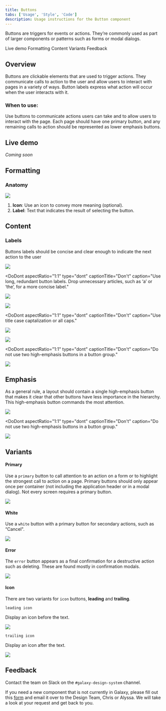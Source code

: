 ```yaml
---
title: Buttons
tabs: ['Usage', 'Style', 'Code']
description: Usage instructions for the Button component
---
```


<PageDescription>

Buttons are triggers for events or actions. They’re commonly used as part of larger components or patterns such as forms or modal dialogs.

</PageDescription>

<AnchorLinks>

<AnchorLink>Live demo</AnchorLink>
<AnchorLink>Formatting</AnchorLink>
<AnchorLink>Content</AnchorLink>
<AnchorLink>Variants</AnchorLink>
<AnchorLink>Feedback</AnchorLink>

</AnchorLinks>

## Overview

Buttons are clickable elements that are used to trigger actions. They communicate calls to action to the user and allow users to interact with pages in a variety of ways. Button labels express what action will occur when the user interacts with it.

### When to use:

Use buttons to communicate actions users can take and to allow users to interact with the page. Each page should have one primary button, and any remaining calls to action should be represented as lower emphasis buttons.

## Live demo

*Coming soon*

## Formatting

### Anatomy

<Row>
<Column colLg={10}>

<img src="https://res.cloudinary.com/dgcfg5cwe/image/upload/v1643769701/button_anatomy_dcwdjh.svg"></img>

</Column>
</Row>

1. **Icon**: Use an icon to convey more meaning (optional).
2. **Label**: Text that indicates the result of selecting the button.

## Content

### Labels 

Buttons labels should be concise and clear enough to indicate the next action to the user

<DoDontRow>

<DoDont 
color="light"
captionTitle="Do"
caption="Use concise, easy to scan, and clear button labels to indicate the next action to the user."
aspectRatio="1:1">

<img src="https://res.cloudinary.com/dgcfg5cwe/image/upload/v1643774457/reset-1_iegwu7.svg"></img>

</DoDont>

<DoDont aspectRatio="1:1" 
type="dont"
captionTitle="Don't"
caption="Use long, redundant button labels. Drop unnecessary articles, such as ‘a’ or ‘the’, for a more concise label."
>

<img src="https://res.cloudinary.com/dgcfg5cwe/image/upload/v1643774521/reset-2_ngkglz.svg"></img>

</DoDont>

</DoDontRow>

<DoDontRow>

<DoDont 
color="light"
captionTitle="Do"
caption="Use sentence-case capitalization."
aspectRatio="1:1">

<img src="https://res.cloudinary.com/dgcfg5cwe/image/upload/v1643774601/dopy_imr0uk.svg"></img>

</DoDont>

<DoDont aspectRatio="1:1" 
type="dont"
captionTitle="Don't"
caption="Use title case captalization or all caps."
>

<img src="https://res.cloudinary.com/dgcfg5cwe/image/upload/v1643774600/COPY-3_f1ypcb.svg"></img>

</DoDont>

</DoDontRow>

<DoDontRow>

<DoDont 
color="light"
captionTitle="Do"
caption="Do use high-emphasis and medium-emphasis buttons in a button group."
aspectRatio="1:1">

<img src="https://res.cloudinary.com/dgcfg5cwe/image/upload/v1643774700/deletee_m0rjzw.svg"></img>

</DoDont>

<DoDont aspectRatio="1:1" 
type="dont"
captionTitle="Don't"
caption="Do not use two high-emphasis buttons in a button group."
>

<img src="https://res.cloudinary.com/dgcfg5cwe/image/upload/v1643774700/delete2_tkmfse.svg"></img>

</DoDont>

</DoDontRow>

## Emphasis 

As a general rule, a layout should contain a single high-emphasis button that makes it clear that other buttons have less importance in the hierarchy. This high-emphasis button commands the most attention.

<DoDontRow>

<DoDont 
color="light"
captionTitle="Do"
caption="Do use high-emphasis and medium-emphasis buttons in a button group."
aspectRatio="1:1">

<img src="https://res.cloudinary.com/dgcfg5cwe/image/upload/v1643774848/Modal2_y0ccsr.svg"></img>

</DoDont>

<DoDont aspectRatio="1:1" 
type="dont"
captionTitle="Don't"
caption="Do not use two high-emphasis buttons in a button group."
>

<img src="https://res.cloudinary.com/dgcfg5cwe/image/upload/v1643774007/modal_zvdgpb.svg"></img>

</DoDont>

</DoDontRow>

## Variants

#### Primary 

Use a ```primary``` button to call attention to an action on a form or to highlight the strongest call to action on a page. Primary buttons should only appear once per container (not including the application header or in a modal dialog). Not every screen requires a primary button.

<Row>
<Column colLg={8}>

<img src="https://res.cloudinary.com/dgcfg5cwe/image/upload/v1643773580/primary_wotgeb.svg"></img>

</Column>
</Row>

#### White 

Use a ```white``` button with a primary button for secondary actions, such as “Cancel".

<Row>
<Column colLg={8}>

<img src="https://res.cloudinary.com/dgcfg5cwe/image/upload/v1643773580/whitebutton_eor7kz.svg"></img>

</Column>
</Row>

#### Error 

The ```error``` button appears as a final confirmation for a destructive action such as deleting. These are found mostly in confirmation modals.

<Row>
<Column colLg={8}>

<img src="https://res.cloudinary.com/dgcfg5cwe/image/upload/v1643773580/errorbutton_r5ypgj.svg"></img>

</Column>
</Row>


#### Icon 

There are two variants for ```icon``` buttons, **leading** and **trailing**. 

```leading icon```

Display an icon before the text.

<Row>
<Column colLg={8}>

<img src="https://res.cloudinary.com/dgcfg5cwe/image/upload/v1643773580/icon_leading_m8dh9k.svg"></img>

</Column>
</Row>

```trailing icon```

Display an icon after the text.

<Row>
<Column colLg={8}>

<img src="https://res.cloudinary.com/dgcfg5cwe/image/upload/v1643773580/trailing_button_hjanaj.svg"></img>

</Column>
</Row>


## Feedback

Contact the team on Slack on the ```#galaxy-design-system``` channel. 

If you need a new component that is not currently in Galaxy, please fill out this <a href="https://docs.google.com/document/d/1heu6QMCxnE8Hnu1AtyucOzcduhUYSyDmg5SEj05Rqb0/edit">form</a> and email it over to the Design Team, Chris or Alyssa. We will take a look at your request and get back to you.
